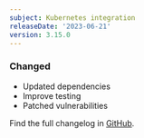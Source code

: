 ```yaml
---
subject: Kubernetes integration
releaseDate: '2023-06-21'
version: 3.15.0
---
```


### Changed

* Updated dependencies
* Improve testing
* Patched vulnerabilities 

Find the full changelog in [GitHub](https://github.com/newrelic/nri-kubernetes/compare/v3.14.0...v3.15.0).
